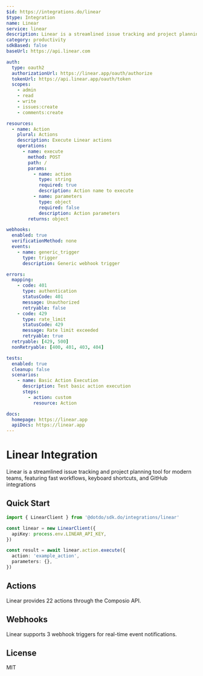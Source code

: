 ```yaml
---
$id: https://integrations.do/linear
$type: Integration
name: Linear
service: linear
description: Linear is a streamlined issue tracking and project planning tool for modern teams, featuring fast workflows, keyboard shortcuts, and GitHub integrations
category: productivity
sdkBased: false
baseUrl: https://api.linear.com

auth:
  type: oauth2
  authorizationUrl: https://linear.app/oauth/authorize
  tokenUrl: https://api.linear.app/oauth/token
  scopes:
    - admin
    - read
    - write
    - issues:create
    - comments:create

resources:
  - name: Action
    plural: Actions
    description: Execute Linear actions
    operations:
      - name: execute
        method: POST
        path: /
        params:
          - name: action
            type: string
            required: true
            description: Action name to execute
          - name: parameters
            type: object
            required: false
            description: Action parameters
        returns: object

webhooks:
  enabled: true
  verificationMethod: none
  events:
    - name: generic_trigger
      type: trigger
      description: Generic webhook trigger

errors:
  mapping:
    - code: 401
      type: authentication
      statusCode: 401
      message: Unauthorized
      retryable: false
    - code: 429
      type: rate_limit
      statusCode: 429
      message: Rate limit exceeded
      retryable: true
  retryable: [429, 500]
  nonRetryable: [400, 401, 403, 404]

tests:
  enabled: true
  cleanup: false
  scenarios:
    - name: Basic Action Execution
      description: Test basic action execution
      steps:
        - action: custom
          resource: Action

docs:
  homepage: https://linear.app
  apiDocs: https://linear.app
---
```


# Linear Integration

Linear is a streamlined issue tracking and project planning tool for modern teams, featuring fast workflows, keyboard shortcuts, and GitHub integrations

## Quick Start

```typescript
import { LinearClient } from '@dotdo/sdk.do/integrations/linear'

const linear = new LinearClient({
  apiKey: process.env.LINEAR_API_KEY,
})

const result = await linear.action.execute({
  action: 'example_action',
  parameters: {},
})
```

## Actions

Linear provides 22 actions through the Composio API.

## Webhooks

Linear supports 3 webhook triggers for real-time event notifications.

## License

MIT
